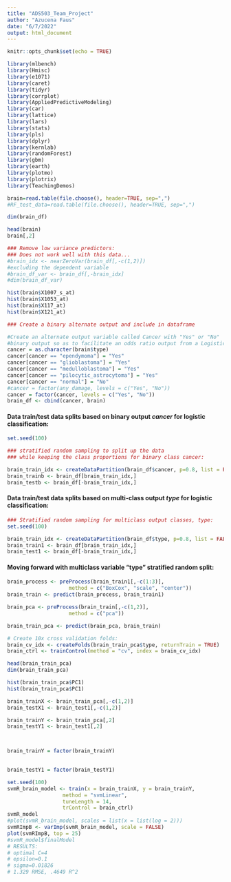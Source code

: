 ---
title: "ADS503_Team_Project"
author: "Azucena Faus"
date: "6/7/2022"
output: html_document
---

```{r setup, include=FALSE}
knitr::opts_chunk$set(echo = TRUE)

library(mlbench)
library(Hmisc)
library(e1071)
library(caret)
library(tidyr)
library(corrplot)
library(AppliedPredictiveModeling)
library(car)
library(lattice)
library(lars)
library(stats)
library(pls)
library(dplyr)
library(kernlab)
library(randomForest)
library(gbm)
library(earth)
library(plotmo)
library(plotrix)
library(TeachingDemos)

```


```{r setup_part2}

brain=read.table(file.choose(), header=TRUE, sep=",")
#RF_test_data=read.table(file.choose(), header=TRUE, sep=",")

```

```{r exploredata}

dim(brain_df)

head(brain)
brain[,2]

```


```{r moredataexplore1}
### Remove low variance predictors:
### Does not work well with this data...
#brain_idx <- nearZeroVar(brain_df[,-c(1,2)]) 
#excluding the dependent variable
#brain_df_var <- brain_df[,-brain_idx]
#dim(brain_df_var)

hist(brain$X1007_s_at)
hist(brain$X1053_at)
hist(brain$X117_at)
hist(brain$X121_at)
```

```{r dataprocesses1}
### Create a binary alternate output and include in dataframe

#Create an alternate output variable called Cancer with "Yes" or "No" 
#binary output so as to facilitate an odds ratio output from a Logistic Classifier
cancer = as.character(brain$type)
cancer[cancer == "ependymoma"] = "Yes"
cancer[cancer == "glioblastoma"] = "Yes"
cancer[cancer == "medulloblastoma"] = "Yes"
cancer[cancer == "pilocytic_astrocytoma"] = "Yes"
cancer[cancer == "normal"] = "No"
#cancer = factor(any_damage, levels = c("Yes", "No"))
cancer = factor(cancer, levels = c("Yes", "No"))
brain_df <- cbind(cancer, brain)

```

#### Data train/test data splits based on binary output *cancer* for logistic classification:

```{r logisticclassdata}
set.seed(100)

### stratified random sampling to split up the data 
### while keeping the class proportions for binary class cancer:

brain_train_idx <- createDataPartition(brain_df$cancer, p=0.8, list = FALSE)
brain_trainb <- brain_df[brain_train_idx,]
brain_testb <- brain_df[-brain_train_idx,]

```

#### Data train/test data splits based on multi-class output *type* for logistic classification:

```{r multiclassdatasplit}

### Stratified random sampling for multiclass output classes, type:
set.seed(100)

brain_train_idx <- createDataPartition(brain_df$type, p=0.8, list = FALSE)
brain_train1 <- brain_df[brain_train_idx,]
brain_test1 <- brain_df[-brain_train_idx,]


```

#### Moving forward with multiclass variable "type" stratified random split:

```{r scalecenter}


brain_process <- preProcess(brain_train1[,-c(1:3)],
                    method = c("BoxCox", "scale", "center"))
brain_train <- predict(brain_process, brain_train1)

```


```{r pca}

brain_pca <- preProcess(brain_train[,-c(1,2)],
                    method = c("pca"))

brain_train_pca <- predict(brain_pca, brain_train)

```

```{r crossvalidation}

# Create 10x cross validation folds:
brain_cv_idx <- createFolds(brain_train_pca$type, returnTrain = TRUE)
brain_ctrl <- trainControl(method = "cv", index = brain_cv_idx)

```



```{r moredataexplore3}

head(brain_train_pca)
dim(brain_train_pca)

```

```{r moredataexplore4}

hist(brain_train_pca$PC1)
hist(brain_train_pca$PC1)
```

```{r moredataexplore5}
brain_trainX <- brain_train_pca[,-c(1,2)]
brain_testX1 <- brain_test1[,-c(1,2)]

brain_trainY <- brain_train_pca[,2]
brain_testY1 <- brain_test1[,2]



brain_trainY = factor(brain_trainY)

	
brain_testY1 = factor(brain_testY1)

set.seed(100)
svmR_brain_model <- train(x = brain_trainX, y = brain_trainY,
                  method = "svmLinear",
                  tuneLength = 14,
                  trControl = brain_ctrl)
svmR_model
#plot(svmR_brain_model, scales = list(x = list(log = 2))) 
svmRImpB <- varImp(svmR_brain_model, scale = FALSE)
plot(svmRImpB, top = 25)
#svmR_model$finalModel
# RESULTS:
# optimal C=4
# epsilon=0.1
# sigma=0.01826
# 1.329 RMSE, .4649 R^2

```



```{r plotsdata}



```



